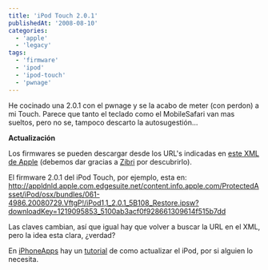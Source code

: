 ```yaml
---
title: 'iPod Touch 2.0.1'
publishedAt: '2008-08-10'
categories:
  - 'apple'
  - 'legacy'
tags:
  - 'firmware'
  - 'ipod'
  - 'ipod-touch'
  - 'pwnage'
---
```


He cocinado una 2.0.1 con el pwnage y se la acabo de meter (con perdon) a mi Touch. Parece que tanto el teclado como el MobileSafari van mas sueltos, pero no se, tampoco descarto la autosugestión...

**Actualización**

Los firmwares se pueden descargar desde los URL's indicadas en [este XML de Apple](http://snipurl.com/3b565) (debemos dar gracias a [Zibri](http://www.ziphone.org/2008/08/security-by-obscurity-never-worked.html) por descubrirlo).

El firmware 2.0.1 del iPod Touch, por ejemplo, esta en: <http://appldnld.apple.com.edgesuite.net/content.info.apple.com/ProtectedAsset/iPod/osx/bundles/061-4986.20080729.VftgP!/iPod1,1_2.0.1_5B108_Restore.ipsw?downloadKey=1219095853_5100ab3acf0f928661309614f515b7dd>

Las claves cambian, así que igual hay que volver a buscar la URL en el XML, pero la idea esta clara, ¿verdad?

En [iPhoneApps](http://iphoneapps.es/) hay un [tutorial](http://iphoneapps.es/2008/08/11/como-actualizar-un-ipod-touch-al-firmware-201-custom-firmware/) de como actualizar el iPod, por si alguien lo necesita.
